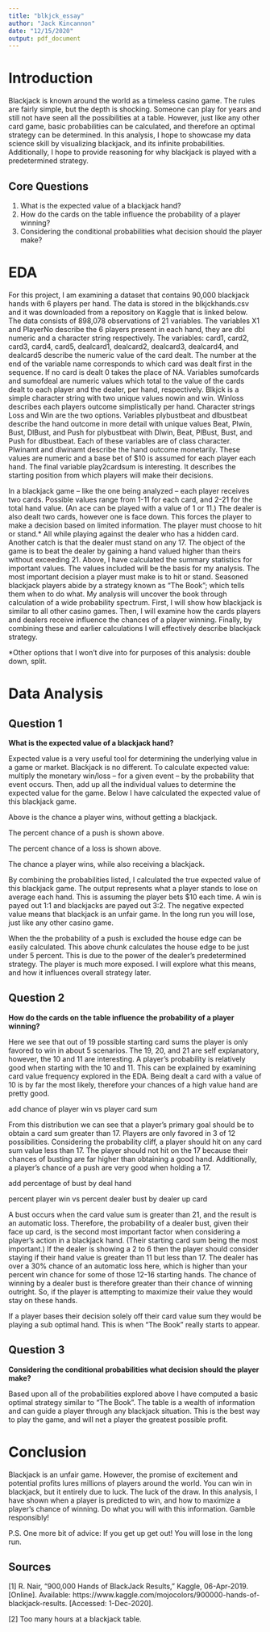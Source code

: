 ```yaml
---
title: "blkjck_essay"
author: "Jack Kincannon"
date: "12/15/2020"
output: pdf_document
---
```


# Introduction

  Blackjack is known around the world as a timeless casino game. The rules are fairly simple, but the depth is shocking. Someone can play for years and still not have seen all the possibilities at a table. However, just like any other card game, basic probabilities can be calculated, and therefore an optimal strategy can be determined. In this analysis, I hope to showcase my data science skill by visualizing blackjack, and its infinite probabilities. Additionally, I hope to provide reasoning for why blackjack is played with a predetermined strategy. 


## Core Questions

1. What is the expected value of a blackjack hand?
2. How do the cards on the table influence the probability of a player winning?
3. Considering the conditional probabilities what decision should the player make?

# EDA

  For this project, I am examining a dataset that contains 90,000 blackjack hands with 6 players per hand. The data is stored in the blkjckhands.csv and it was downloaded from a repository on Kaggle that is linked below. The data consists of 898,078 observations of 21 variables. The variables X1 and PlayerNo describe the 6 players present in each hand, they are dbl numeric and a character string respectively. The variables: card1, card2, card3, card4, card5, dealcard1, dealcard2, dealcard3, dealcard4, and dealcard5 describe the numeric value of the card dealt. The number at the end of the variable name corresponds to which card was dealt first in the sequence. If no card is dealt 0 takes the place of NA. Variables sumofcards and sumofdeal are numeric values which total to the value of the cards dealt to each player and the dealer, per hand, respectively. Blkjck is a simple character string with two unique values nowin and win. Winloss describes each players outcome simplistically per hand. Character strings Loss and Win are the two options. Variables plybustbeat and dlbustbeat describe the hand outcome in more detail with unique values Beat, Plwin, Bust, DlBust, and Push for plybustbeat with Dlwin, Beat, PlBust, Bust, and Push for dlbustbeat. Each of these variables are of class character. Plwinamt and dlwinamt describe the hand outcome monetarily. These values are numeric and a base bet of $10 is assumed for each player each hand. The final variable play2cardsum is interesting. It describes the starting position from which players will make their decisions.

  In a blackjack game -- like the one being analyzed -- each player receives two cards. Possible values range from 1-11 for each card, and 2-21 for the total hand value. (An ace can be played with a value of 1 or 11.) The dealer is also dealt two cards, however one is face down. This forces the player to make a decision based on limited information. The player must choose to hit or stand.* All while playing against the dealer who has a hidden card. Another catch is that the dealer must stand on any 17. The object of the game is to beat the dealer by gaining a hand valued higher than theirs without exceeding 21. Above, I have calculated the summary statistics for important values. The values included will be the basis for my analysis. 
  The most important decision a player must make is to hit or stand. Seasoned blackjack players abide by a strategy known as "The Book"; which tells them when to do what. My analysis will uncover the book through calculation of a wide probability spectrum. First, I will show how blackjack is similar to all other casino games. Then, I will examine how the cards players and dealers receive influence the chances of a player winning. Finally, by combining these and earlier calculations I will effectively describe blackjack strategy. 

*Other options that I won't dive into for purposes of this analysis: double down, split.

# Data Analysis


## Question 1

__What is the expected value of a blackjack hand?__

  Expected value is a very useful tool for determining the underlying value in a game or market. Blackjack is no different. To calculate expected value: multiply the monetary win/loss -- for a given event -- by the probability that event occurs. Then, add up all the individual values to determine the expected value for the game. Below I have calculated the expected value of this blackjack game.

Above is the chance a player wins, without getting a blackjack. 

The percent chance of a push is shown above.

The percent chance of a loss is shown above.

The chance a player wins, while also receiving a blackjack.

  By combining the probabilities listed, I calculated the true expected value of this blackjack game. The output represents what a player stands to lose on average each hand. This is assuming the player bets $10 each time. A win is payed out 1:1 and blackjacks are payed out 3:2. 
  The negative expected value means that blackjack is an unfair game. In the long run you will lose, just like any other casino game. 

When the the probability of a push is excluded the house edge can be easily calculated. This above chunk calculates the house edge to be just under 5 percent. This is due to the power of the dealer's predetermined strategy. The player is much more exposed. I will explore what this means, and how it influences overall strategy later. 

## Question 2

__How do the cards on the table influence the probability of a player winning?__

Here we see that out of 19 possible starting card sums the player is only favored to win in about 5 scenarios. The 19, 20, and 21 are self explanatory, however, the 10 and 11 are interesting. A player's probability is relatively good when starting with the 10 and 11. This can be explained by examining card value frequency explored in the EDA. Being dealt a card with a value of 10 is by far the most likely, therefore your chances of a high value hand are pretty good. 

add chance of player win vs player card sum

  From this distribution we can see that a player's primary goal should be to obtain a card sum greater than 17. Players are only favored in 3 of 12 possibilities. Considering the probability cliff, a player should hit on any card sum value less than 17. The player should not hit on the 17 because their chances of busting are far higher than obtaining a good hand. Additionally, a player's chance of a push are very good when holding a 17. 

add percentage of bust by deal hand 

percent player win vs percent dealer bust by dealer up card

  A bust occurs when the card value sum is greater than 21, and the result is an automatic loss. Therefore, the probability of a dealer bust, given their face up card, is the second most important factor when considering a player's action in a blackjack hand. (Their starting card sum being the most important.) If the dealer is showing a 2 to 6 then the player should consider staying if their hand value is greater than 11 but less than 17. The dealer has over a 30% chance of an automatic loss here, which is higher than your percent win chance for some of those 12-16 starting hands. The chance of winning by a dealer bust is therefore greater than their chance of winning outright. So, if the player is attempting to maximize their value they would stay on these hands. 
  
  If a player bases their decision solely off their card value sum they would be playing a sub optimal hand. This is when "The Book" really starts to appear. 


## Question 3

__Considering the conditional probabilities what decision should the player make?__



  Based upon all of the probabilities explored above I have computed a basic optimal strategy similar to "The Book". The table is a wealth of information and can guide a player through any blackjack situation. This is the best way to play the game, and will net a player the greatest possible profit. 

# Conclusion 

  Blackjack is an unfair game. However, the promise of excitement and potential profits lures millions of players around the world. You can win in blackjack, but it entirely due to luck. The luck of the draw. In this analysis, I have shown when a player is predicted to win, and how to maximize a player's chance of winning. Do what you will with this information. Gamble responsibly! 
  
  P.S. One more bit of advice: If you get up get out! You will lose in the long run. 

## Sources

[1] R. Nair, “900,000 Hands of BlackJack Results,” Kaggle, 06-Apr-2019. [Online]. Available: https://www.kaggle.com/mojocolors/900000-hands-of-blackjack-results. [Accessed: 1-Dec-2020]. 

[2] Too many hours at a blackjack table.